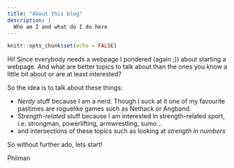 ```yaml
---
title: "About this blog"
description: |
  Who am I and what do I do here
---
```


```r
knitr::opts_chunk$set(echo = FALSE)
```

Hi! Since everybody needs a webpage I pondered (again ;)) about starting a webpage. And what are better topics to talk about than the ones you know a little bit about or are at least interested? 

So the idea is to talk about these things: 

- *Nerdy* stuff because I am a nerd. Though I suck at it one of my favourite pastimes are roguelike games such as Nethack or Angband. 
- *Strength-related* stuff because I am interested in strength-related sport, i.e. strongman, powerlifting, armwrestling, sumo...
- and intersections of these topics such as looking at *strength in numbers*

So without further ado, lets start! 

Philman
